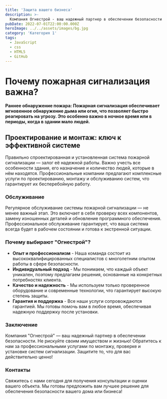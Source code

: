 ```yaml
---
title: 'Защита вашего бизнеса'
description: >-
  Компания Огнестрой - ваш надежный партнер в обеспечении безопасности!
pubDate: 2022-07-01T22:00:00.000Z
heroImage: ../../assets/images/bg.jpg
category: 'Категория 1'
tags:
  - JavaScript
  - css
  - HTML5
  - GitHub
---
```


# Почему пожарная сигнализация важна?

**Раннее обнаружение пожара: Пожарная сигнализация обеспечивает мгновенное обнаружение дыма или огня, что позволяет быстро реагировать на угрозу. Это особенно важно в ночное время или в периоды, когда в здании мало людей.**

## Проектирование и монтаж: ключ к эффективной системе

Правильно спроектированная и установленная система пожарной сигнализации — залог её надежной работы. Важно учесть все особенности здания, его назначение и количество людей, которые в нём находятся. Профессиональные компании предлагают комплексные услуги по проектированию, монтажу и обслуживанию систем, что гарантирует их бесперебойную работу.

### Обслуживание

Регулярное обслуживание системы пожарной сигнализации — не менее важный этап. Это включает в себя проверку всех компонентов, замену изношенных деталей и обновление программного обеспечения. Профессиональное обслуживание гарантирует, что ваша система всегда будет в рабочем состоянии и готова к экстренной ситуации.

### Почему выбирают "Огнестрой"?

- **Опыт и профессионализм** - Наша команда состоит из высококвалифицированных специалистов с многолетним опытом работы в сфере безопасности.
- **Индивидуальный подход** - Мы понимаем, что каждый объект уникален, поэтому предлагаем решения, основанные на конкретных потребностях клиента.
- **Качество и надежность** - Мы используем только проверенное оборудование и современные технологии, что гарантирует высокую степень защиты.
- **Гарантия и поддержка** - Все наши услуги сопровождаются гарантией. Мы готовы помочь вам в любое время, обеспечивая надежную поддержку после установки.

### Заключение

Компания "Огнестрой" — ваш надежный партнер в обеспечении безопасности. Не рискуйте своим имуществом и жизнью! Обратитесь к нам за профессиональными услугами по монтажу, проверке и установке систем сигнализации. Защитите то, что для вас действительно ценно!

### Контакты

Свяжитесь с нами сегодня для получения консультации и оценки вашего объекта. Мы готовы предложить вам лучшее решение для обеспечения безопасности вашего дома или бизнеса!
